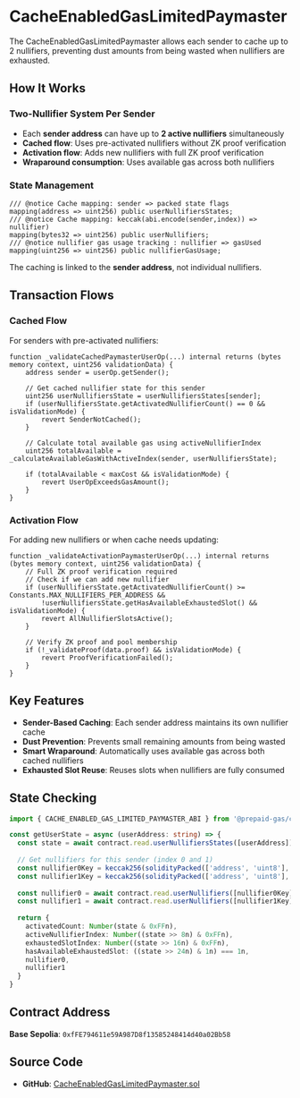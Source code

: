 # CacheEnabledGasLimitedPaymaster

The CacheEnabledGasLimitedPaymaster allows each sender to cache up to 2 nullifiers, preventing dust amounts from being wasted when nullifiers are exhausted.

## How It Works

### Two-Nullifier System Per Sender
- Each **sender address** can have up to **2 active nullifiers** simultaneously
- **Cached flow**: Uses pre-activated nullifiers without ZK proof verification
- **Activation flow**: Adds new nullifiers with full ZK proof verification
- **Wraparound consumption**: Uses available gas across both nullifiers

### State Management
```solidity
/// @notice Cache mapping: sender => packed state flags
mapping(address => uint256) public userNullifiersStates;
/// @notice Cache mapping: keccak(abi.encode(sender,index)) => nullifier)
mapping(bytes32 => uint256) public userNullifiers;
/// @notice nullifier gas usage tracking : nullifier => gasUsed
mapping(uint256 => uint256) public nullifierGasUsage;
```

The caching is linked to the **sender address**, not individual nullifiers.

## Transaction Flows

### Cached Flow
For senders with pre-activated nullifiers:

```solidity
function _validateCachedPaymasterUserOp(...) internal returns (bytes memory context, uint256 validationData) {
    address sender = userOp.getSender();
    
    // Get cached nullifier state for this sender
    uint256 userNullifiersState = userNullifiersStates[sender];
    if (userNullifiersState.getActivatedNullifierCount() == 0 && isValidationMode) {
        revert SenderNotCached();
    }
    
    // Calculate total available gas using activeNullifierIndex
    uint256 totalAvailable = _calculateAvailableGasWithActiveIndex(sender, userNullifiersState);
    
    if (totalAvailable < maxCost && isValidationMode) {
        revert UserOpExceedsGasAmount();
    }
}
```

### Activation Flow
For adding new nullifiers or when cache needs updating:

```solidity  
function _validateActivationPaymasterUserOp(...) internal returns (bytes memory context, uint256 validationData) {
    // Full ZK proof verification required
    // Check if we can add new nullifier
    if (userNullifiersState.getActivatedNullifierCount() >= Constants.MAX_NULLIFIERS_PER_ADDRESS &&
        !userNullifiersState.getHasAvailableExhaustedSlot() && isValidationMode) {
        revert AllNullifierSlotsActive();
    }
    
    // Verify ZK proof and pool membership
    if (!_validateProof(data.proof) && isValidationMode) {
        revert ProofVerificationFailed();
    }
}
```

## Key Features

- **Sender-Based Caching**: Each sender address maintains its own nullifier cache
- **Dust Prevention**: Prevents small remaining amounts from being wasted
- **Smart Wraparound**: Automatically uses available gas across both cached nullifiers
- **Exhausted Slot Reuse**: Reuses slots when nullifiers are fully consumed

## State Checking

```typescript
import { CACHE_ENABLED_GAS_LIMITED_PAYMASTER_ABI } from '@prepaid-gas/constants'

const getUserState = async (userAddress: string) => {
  const state = await contract.read.userNullifiersStates([userAddress])
  
  // Get nullifiers for this sender (index 0 and 1)
  const nullifier0Key = keccak256(solidityPacked(['address', 'uint8'], [userAddress, 0]))
  const nullifier1Key = keccak256(solidityPacked(['address', 'uint8'], [userAddress, 1]))
  
  const nullifier0 = await contract.read.userNullifiers([nullifier0Key])
  const nullifier1 = await contract.read.userNullifiers([nullifier1Key])
  
  return {
    activatedCount: Number(state & 0xFFn),
    activeNullifierIndex: Number((state >> 8n) & 0xFFn),
    exhaustedSlotIndex: Number((state >> 16n) & 0xFFn),
    hasAvailableExhaustedSlot: ((state >> 24n) & 1n) === 1n,
    nullifier0,
    nullifier1
  }
}
```

## Contract Address

**Base Sepolia**: `0xfFE794611e59A987D8f13585248414d40a02Bb58`

## Source Code

- **GitHub**: [CacheEnabledGasLimitedPaymaster.sol](https://github.com/KannuSingh/prepaid-gas-paymaster-contracts/blob/main/contracts/implementation/CacheEnabledGasLimitedPaymaster.sol)